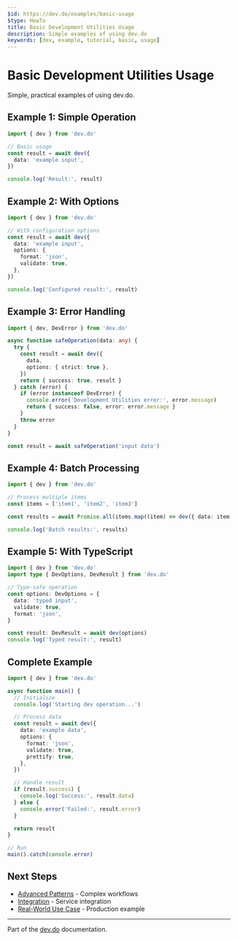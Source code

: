 ```yaml
---
$id: https://dev.do/examples/basic-usage
$type: HowTo
title: Basic Development Utilities Usage
description: Simple examples of using dev.do
keywords: [dev, example, tutorial, basic, usage]
---
```


# Basic Development Utilities Usage

Simple, practical examples of using dev.do.

## Example 1: Simple Operation

```typescript
import { dev } from 'dev.do'

// Basic usage
const result = await dev({
  data: 'example input',
})

console.log('Result:', result)
```

## Example 2: With Options

```typescript
import { dev } from 'dev.do'

// With configuration options
const result = await dev({
  data: 'example input',
  options: {
    format: 'json',
    validate: true,
  },
})

console.log('Configured result:', result)
```

## Example 3: Error Handling

```typescript
import { dev, DevError } from 'dev.do'

async function safeOperation(data: any) {
  try {
    const result = await dev({
      data,
      options: { strict: true },
    })
    return { success: true, result }
  } catch (error) {
    if (error instanceof DevError) {
      console.error('Development Utilities error:', error.message)
      return { success: false, error: error.message }
    }
    throw error
  }
}

const result = await safeOperation('input data')
```

## Example 4: Batch Processing

```typescript
import { dev } from 'dev.do'

// Process multiple items
const items = ['item1', 'item2', 'item3']

const results = await Promise.all(items.map((item) => dev({ data: item })))

console.log('Batch results:', results)
```

## Example 5: With TypeScript

```typescript
import { dev } from 'dev.do'
import type { DevOptions, DevResult } from 'dev.do'

// Type-safe operation
const options: DevOptions = {
  data: 'typed input',
  validate: true,
  format: 'json',
}

const result: DevResult = await dev(options)
console.log('Typed result:', result)
```

## Complete Example

```typescript
import { dev } from 'dev.do'

async function main() {
  // Initialize
  console.log('Starting dev operation...')

  // Process data
  const result = await dev({
    data: 'example data',
    options: {
      format: 'json',
      validate: true,
      prettify: true,
    },
  })

  // Handle result
  if (result.success) {
    console.log('Success:', result.data)
  } else {
    console.error('Failed:', result.error)
  }

  return result
}

// Run
main().catch(console.error)
```

## Next Steps

- [Advanced Patterns](./advanced-patterns) - Complex workflows
- [Integration](./integration) - Service integration
- [Real-World Use Case](./real-world-use-case) - Production example

---

Part of the [dev.do](https://dev.do) documentation.
